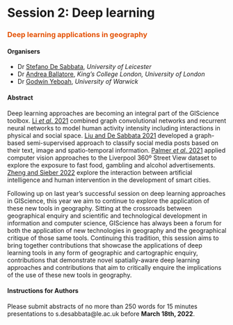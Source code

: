 # Session 2: Deep learning {-}
### <span style="color:#E45201;">Deep learning applications in geography</span> {-}

#### Organisers {-}
- Dr [Stefano De Sabbata](https://sdesabbata.github.io/), *University of Leicester*
- Dr [Andrea Ballatore](https://aballatore.space/), *King’s College London, University of London*
- Dr [Godwin Yeboah](https://warwick.ac.uk/fac/arts/schoolforcross-facultystudies/igsd/about/people/gyeboah/), *University of Warwick*

#### Abstract {-}
Deep learning approaches are becoming an integral part of the GIScience toolbox. [Li *et al*. 2021](https://doi.org/10.1080/13658816.2021.1912347) combined graph convolutional networks and recurrent neural networks to model human activity intensity including interactions in physical and social space. [Liu and De Sabbata 2021](https://doi.org/10.1016/j.compenvurbsys.2020.101583) developed a graph-based semi-supervised approach to classify social media posts based on their text, image and spatio-temporal information. [Palmer *et al*. 2021](https://doi.org/10.1038/s41598-021-84572-4) applied computer vision approaches to the Liverpool 360º Street View dataset to explore the exposure to fast food, gambling and alcohol advertisements. [Zheng and Sieber 2022](https://doi.org/10.1111/tgis.12869) explore the interaction between artificial intelligence and human intervention in the development of smart cities. 

Following up on last year’s successful session on deep learning approaches in GIScience, this year we aim to continue to explore the application of these new tools in geography. Sitting at the crossroads between geographical enquiry and scientific and technological development in information and computer science, GIScience has always been a forum for both the application of new technologies in geography and the geographical critique of those same tools. Continuing this tradition, this session aims to bring together contributions that showcase the applications of deep learning tools in any form of geographic and cartographic enquiry, contributions that demonstrate novel spatially-aware deep learning approaches and contributions that aim to critically enquire the implications of the use of these new tools in geography. 

#### Instructions for Authors {-}
Please submit abstracts of no more than 250 words for 15 minutes presentations to s.desabbata@le.ac.uk before **March 18th, 2022**.
